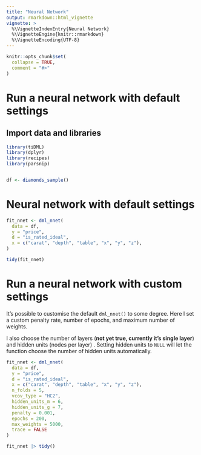 ```yaml
---
title: "Neural Network"
output: rmarkdown::html_vignette
vignette: >
  %\VignetteIndexEntry{Neural Network}
  %\VignetteEngine{knitr::rmarkdown}
  %\VignetteEncoding{UTF-8}
---
```


```r
knitr::opts_chunk$set(
  collapse = TRUE,
  comment = "#>"
)
```

# Run a neural network with default settings

## Import data and libraries
```r
library(tiDML)
library(dplyr)
library(recipes)
library(parsnip)


df <- diamonds_sample()

```

# Neural network with default settings
```r
fit_nnet <- dml_nnet(
  data = df,
  y = "price",
  d = "is_rated_ideal",
  x = c("carat", "depth", "table", "x", "y", "z"),
)

tidy(fit_nnet)
```

# Run a neural network with custom settings

It's possible to customise the default `dml_nnet()` to some degree. Here I set a custom penalty rate, number of epochs, and maximum number of weights. 

I also choose the number of layers (**not yet true, currently it's single layer**) and hidden units (nodes per layer) . Setting hidden units to `NULL` will let the function choose the number of hidden units automatically.


```r
fit_nnet <- dml_nnet(
  data = df,
  y = "price",
  d = "is_rated_ideal",
  x = c("carat", "depth", "table", "x", "y", "z"),
  n_folds = 5,
  vcov_type = "HC2",
  hidden_units_m = 6,
  hidden_units_g = 7,
  penalty = 0.001,
  epochs = 200,
  max_weights = 5000,
  trace = FALSE  
)

fit_nnet |> tidy()

```

